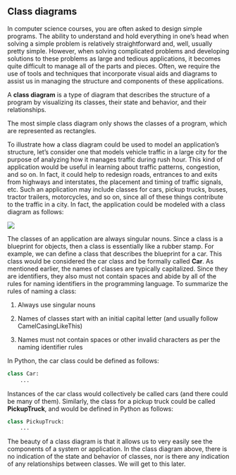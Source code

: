 ## Class diagrams
In computer science courses, you are often asked to design simple programs. The ability to understand
and hold everything in one's head when solving a simple problem is relatively straightforward and, well,
usually pretty simple. However, when solving complicated problems and developing solutions to these
problems as large and tedious applications, it becomes quite difficult to manage all of the parts and
pieces. Often, we require the use of tools and techniques that incorporate visual aids and diagrams to
assist us in managing the structure and components of these applications.

::: {.callout-tip title="Definition"}
A **class diagram** is a type of diagram that describes the structure of a program by
visualizing its classes, their state and behavior, and their relationships.
:::

The most simple class diagram only shows the classes of a program, which are represented as rectangles.

To illustrate how a class diagram could be used to model an application's structure, let's consider one
that models vehicle traffic in a large city for the purpose of analyzing how it manages traffic during rush
hour. This kind of application would be useful in learning about traffic patterns, congestion, and so on.
In fact, it could help to redesign roads, entrances to and exits from highways and interstates, the
placement and timing of traffic signals, etc. Such an application may include classes for cars, pickup
trucks, buses, tractor trailers, motorcycles, and so on, since all of these things contribute to the traffic in
a city. In fact, the application could be modeled with a class diagram as follows:

![](./images/Lesson12-01.png){fig-align="center"}

The classes of an application are always singular nouns. Since a class is a blueprint for objects, then a
class is essentially like a rubber stamp. For example, we can define a class that describes the blueprint
for a car. This class would be considered the car class and be formally called **Car**. As mentioned
earlier, the names of classes are typically capitalized. Since they are identifiers, they also must not
contain spaces and abide by all of the rules for naming identifiers in the programming language. To
summarize the rules of naming a class:

1. Always use singular nouns

2. Names of classes start with an initial capital letter (and usually follow CamelCasingLikeThis)

3. Names must not contain spaces or other invalid characters as per the naming identifier rules

In Python, the car class could be defined as follows:
```python 
class Car:
    ...
```

Instances of the car class would collectively be called cars (and there could be many of them).
Similarly, the class for a pickup truck could be called **PickupTruck**, and would be defined in Python as
follows:
```python
class PickupTruck:
    ...
```

The beauty of a class diagram is that it allows us to very easily see the components of a system or
application. In the class diagram above, there is no indication of the state and behavior of classes, nor is
there any indication of any relationships between classes. We will get to this later.
